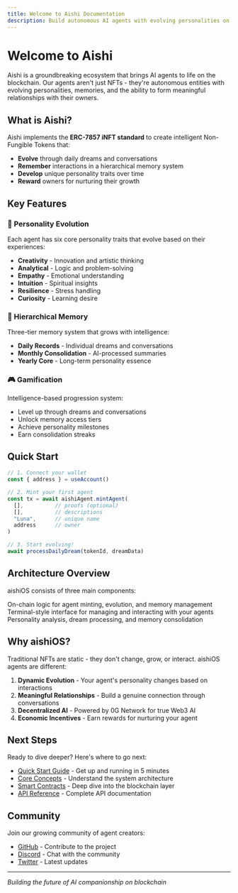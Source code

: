 ---
title: Welcome to Aishi Documentation
description: Build autonomous AI agents with evolving personalities on blockchain
---

# Welcome to Aishi

Aishi is a groundbreaking ecosystem that brings AI agents to life on the blockchain. Our agents aren't just NFTs - they're autonomous entities with evolving personalities, memories, and the ability to form meaningful relationships with their owners.

## What is Aishi?

Aishi implements the **ERC-7857 iNFT standard** to create intelligent Non-Fungible Tokens that:

- **Evolve** through daily dreams and conversations
- **Remember** interactions in a hierarchical memory system
- **Develop** unique personality traits over time
- **Reward** owners for nurturing their growth

## Key Features

### 🧠 Personality Evolution
Each agent has six core personality traits that evolve based on their experiences:
- **Creativity** - Innovation and artistic thinking
- **Analytical** - Logic and problem-solving
- **Empathy** - Emotional understanding
- **Intuition** - Spiritual insights
- **Resilience** - Stress handling
- **Curiosity** - Learning desire

### 💾 Hierarchical Memory
Three-tier memory system that grows with intelligence:
- **Daily Records** - Individual dreams and conversations
- **Monthly Consolidation** - AI-processed summaries
- **Yearly Core** - Long-term personality essence

### 🎮 Gamification
Intelligence-based progression system:
- Level up through dreams and conversations
- Unlock memory access tiers
- Achieve personality milestones
- Earn consolidation streaks

## Quick Start

```typescript
// 1. Connect your wallet
const { address } = useAccount()

// 2. Mint your first agent
const tx = await aishiAgent.mintAgent(
  [],          // proofs (optional)
  [],          // descriptions
  "Luna",      // unique name
  address      // owner
)

// 3. Start evolving!
await processDailyDream(tokenId, dreamData)
```

## Architecture Overview

aishiOS consists of three main components:

<Card title="Smart Contracts" description="ERC-7857 implementation with personality evolution">
  On-chain logic for agent minting, evolution, and memory management
</Card>

<Card title="Frontend Application" description="React/Next.js dashboard for agent interaction">
  Terminal-style interface for managing and interacting with your agents
</Card>

<Card title="0G Backend" description="AI processing and decentralized storage">
  Personality analysis, dream processing, and memory consolidation
</Card>

## Why aishiOS?

Traditional NFTs are static - they don't change, grow, or interact. aishiOS agents are different:

1. **Dynamic Evolution** - Your agent's personality changes based on interactions
2. **Meaningful Relationships** - Build a genuine connection through conversations
3. **Decentralized AI** - Powered by 0G Network for true Web3 AI
4. **Economic Incentives** - Earn rewards for nurturing your agent

## Next Steps

Ready to dive deeper? Here's where to go next:

- [Quick Start Guide](/docs/quick-start) - Get up and running in 5 minutes
- [Core Concepts](/docs/concepts/architecture) - Understand the system architecture
- [Smart Contracts](/docs/contracts/aishi-agent) - Deep dive into the blockchain layer
- [API Reference](/docs/api/contracts) - Complete API documentation

## Community

Join our growing community of agent creators:

- [GitHub](https://github.com/aishios) - Contribute to the project
- [Discord](https://discord.gg/aishios) - Chat with the community
- [Twitter](https://twitter.com/aishios) - Latest updates

---

*Building the future of AI companionship on blockchain*